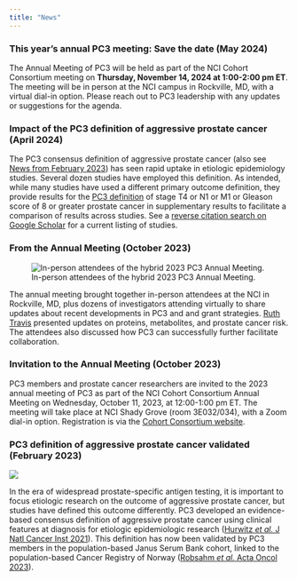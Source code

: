 ```yaml
---
title: "News"
---
```


### This year's annual PC3 meeting: Save the date (May 2024)

The Annual Meeting of PC3 will be held as part of the NCI Cohort Consortium meeting on **Thursday, November 14, 2024 at 1:00-2:00 pm ET**. The meeting will be in person at the NCI campus in Rockville, MD, with a virtual dial-in option. Please reach out to PC3 leadership with any updates or suggestions for the agenda.


### Impact of the PC3 definition of aggressive prostate cancer (April 2024)

The PC3 consensus definition of aggressive prostate cancer (also see [News from February 2023](https://prostate-pc3.github.io/news.html#pc3-definition-of-aggressive-prostate-cancer-validated-february-2023)) has seen rapid uptake in etiologic epidemiology studies. Several dozen studies have employed this definition. As intended, while many studies have used a different primary outcome definition, they provide results for the [PC3 definition](https://pubmed.ncbi.nlm.nih.gov/33010161/) of stage T4 or N1 or M1 or Gleason score of 8 or greater prostate cancer in supplementary results to facilitate a comparison of results across studies. See a [reverse citation search on Google Scholar](https://scholar.google.com/scholar?hl=en&num=20&as_sdt=40000005&sciodt=0,22&cites=17869250161636967761&scipsc=&q=&scisbd=1) for a current listing of studies.


### From the Annual Meeting (October 2023)

![In-person attendees of the hybrid 2023 PC3 Annual Meeting.](images/annual_meeting_2023.jpg)

The annual meeting brought together in-person attendees at the NCI in Rockville, MD, plus dozens of investigators attending virtually to share updates about recent developments in PC3 and and grant strategies. [Ruth Travis](https://www.ndph.ox.ac.uk/team/ruth-travis) presented updates on proteins, metabolites, and prostate cancer risk. The attendees also discussed how PC3 can successfully further facilitate collaboration.


### Invitation to the Annual Meeting (October 2023)

PC3 members and prostate cancer researchers are invited to the 2023 annual meeting of PC3 as part of the NCI Cohort Consortium Annual Meeting on Wednesday, October 11, 2023, at 12:00-1:00 pm ET. The meeting will take place at NCI Shady Grove (room 3E032/034), with a Zoom dial-in option. Registration is via the [Cohort Consortium website](https://events.cancer.gov/egrp/cohortconsortium/registration).


### PC3 definition of aggressive prostate cancer validated (February 2023)

![](images/robsahm2023.png)

In the era of widespread prostate-specific antigen testing, it is important to focus etiologic research on the outcome of aggressive prostate cancer, but studies have defined this outcome differently. PC3 developed an evidence-based consensus definition of aggressive prostate cancer using clinical features at diagnosis for etiologic epidemiologic research ([Hurwitz *et al.* J Natl Cancer Inst 2021](https://pubmed.ncbi.nlm.nih.gov/33010161/)). This definition has now been validated by PC3 members in the population-based Janus Serum Bank cohort, linked to the population-based Cancer Registry of Norway ([Robsahm *et al.* Acta Oncol 2023](https://pubmed.ncbi.nlm.nih.gov/36762472/)).